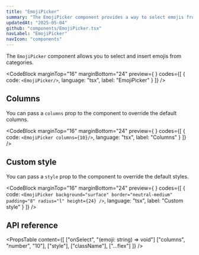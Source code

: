 ```yaml
---
title: "EmojiPicker"
summary: "The EmojiPicker component provides a way to select emojis from categories."
updatedAt: "2025-05-04"
github: "components/EmojiPicker.tsx"
navLabel: "EmojiPicker"
navIcon: "components"
---
```


The `EmojiPicker` component allows you to select and insert emojis from categories.

<CodeBlock
  marginTop="16"
  marginBottom="24"
  preview={
    <EmojiPicker/>
  }
  codes={[
    {
      code:
`<EmojiPicker/>`,
      language: "tsx",
      label: "EmojiPicker"
    }
  ]}
/>

## Columns

You can pass a `columns` prop to the component to override the default columns.

<CodeBlock
  marginTop="16"
  marginBottom="24"
  preview={
    <EmojiPicker columns={10}/>
  }
  codes={[
    {
      code:
`<EmojiPicker columns={10}/>`,
      language: "tsx",
      label: "Columns"
    }
  ]}
/>

## Custom style

You can pass a `style` prop to the component to override the default styles.

<CodeBlock
  marginTop="16"
  marginBottom="24"
  preview={
    <EmojiPicker background="surface" border="neutral-medium" padding="8" radius="l" height={24}/>
  }
  codes={[
    {
      code:
`<EmojiPicker
    background="surface"
    border="neutral-medium"
    padding="8"
    radius="l"
    height={24}
/>`,
      language: "tsx",
      label: "Custom style"
    }
  ]}
/>

## API reference

<PropsTable
  content={[
    ["onSelect", "(emoji: string) => void"]
    ["columns", "number", "10"],
    ["style"],
    ["className"],
    ["...flex"]
  ]}
/>